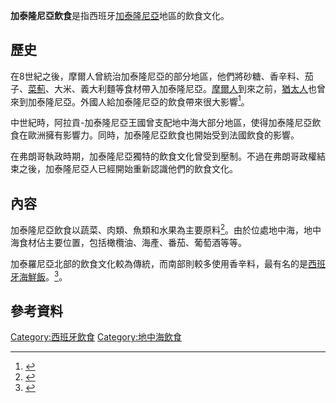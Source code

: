 {{Expand language| en }}
'''加泰隆尼亞飲食'''是指西班牙[[加泰隆尼亞|加泰隆尼亞]]地區的飲食文化。

==歷史==
在8世紀之後，摩爾人曾統治加泰隆尼亞的部分地區，他們將砂糖、香辛料、茄子、[[菜薊|菜薊]]、大米、義大利麵等食材帶入加泰隆尼亞。[[摩爾人|摩爾人]]到來之前，[[猶太人|猶太人]]也曾來到加泰隆尼亞。外國人給加泰隆尼亞的飲食帶來很大影響<ref name=telegraph>{{cite web |url=http://www.telegraph.co.uk/foodanddrink/9156020/Catalan-cuisine-through-history.html |title=Catalan cuisine through history |publisher=Telegraph |date=2012-03-24 |accessdate=2016-02-07 |archive-date=2016-04-26 |archive-url=https://web.archive.org/web/20160426200028/http://www.telegraph.co.uk/foodanddrink/9156020/Catalan-cuisine-through-history.html |dead-url=no }}</ref>。

中世紀時，阿拉貢-加泰隆尼亞王國曾支配地中海大部分地區，使得加泰隆尼亞飲食在歐洲擁有影響力。同時，加泰隆尼亞飲食也開始受到法國飲食的影響。

在弗朗哥執政時期，加泰隆尼亞獨特的飲食文化曾受到壓制。不過在弗朗哥政權結束之後，加泰隆尼亞人已經開始重新認識他們的飲食文化。

==內容==
加泰隆尼亞飲食以蔬菜、肉類、魚類和水果為主要原料<ref name=lonely>{{cite web |url=http://www.lonelyplanet.com/spain/barcelona/travel-tips-and-articles/68463 |title=An introduction to Catalan cuisine |publisher=Lonely Planet |accessdate=2016-02-07 |archive-url=https://web.archive.org/web/20160106040912/http://www.lonelyplanet.com/spain/barcelona/travel-tips-and-articles/68463 |archive-date=2016-01-06 |dead-url=yes }}</ref>。由於位處地中海，地中海食材佔主要位置，包括橄欖油、海產、番茄、葡萄酒等等。

加泰羅尼亞北部的飲食文化較為傳統，而南部則較多使用香辛料，最有名的是[[西班牙海鮮飯|西班牙海鮮飯]]。<ref name=gencat>{{cite web |url=http://www.gencat.cat/culturcat/portal/site/culturacatalana/menuitem.be2bc4cc4c5aec88f94a9710b0c0e1a0/en_GB/indexbc02.html?vgnextoid=37d3ef2126896210VgnVCM1000000b0c1e0aRCRD&vgnextchannel=37d3ef2126896210VgnVCM1000000b0c1e0aRCRD&vgnextfmt=detall2&contentid=5c48161da99d7210VgnVCM1000008d0c1e0aRCRD&newLang=en_GB |title=Cultura Catalana |publisher=加泰隆尼亞政府觀光局 |accessdate=2016-02-07 |deadurl=yes |archiveurl=https://web.archive.org/web/20160616173808/http://www.gencat.cat/culturcat/portal/site/culturacatalana/menuitem.be2bc4cc4c5aec88f94a9710b0c0e1a0/en_GB/indexbc02.html?vgnextoid=37d3ef2126896210VgnVCM1000000b0c1e0aRCRD&vgnextchannel=37d3ef2126896210VgnVCM1000000b0c1e0aRCRD&vgnextfmt=detall2&contentid=5c48161da99d7210VgnVCM1000008d0c1e0aRCRD&newLang=en_GB |archivedate=2016-06-16 }}</ref>。

== 參考資料 ==
{{commons category|Cuisine of Catalonia}}
{{Reflist}}
{{歐洲題目|飲食文化}}

[[Category:西班牙飲食|Category:西班牙飲食]]
[[Category:地中海飲食|Category:地中海飲食]]